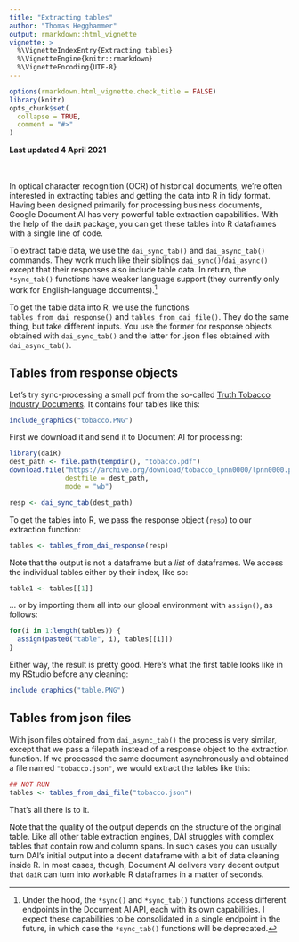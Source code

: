 ---
title: "Extracting tables"
author: "Thomas Hegghammer"
output: rmarkdown::html_vignette
vignette: >
  %\VignetteIndexEntry{Extracting tables}
  %\VignetteEngine{knitr::rmarkdown}
  %\VignetteEncoding{UTF-8}
---

```{r, include = FALSE}
options(rmarkdown.html_vignette.check_title = FALSE)
library(knitr)
opts_chunk$set(
  collapse = TRUE,
  comment = "#>"
)
```

**Last updated 4 April 2021**
\
\
\

In optical character recognition (OCR) of historical documents, we're often interested in extracting tables and getting the data into R in tidy format. Having been designed primarily for processing business documents, Google Document AI has very powerful table extraction capabilities. With the help of the `daiR` package, you can get these tables into R dataframes with a single line of code.

To extract table data, we use the `dai_sync_tab()` and `dai_async_tab()` commands. They work much like their siblings `dai_sync()`/`dai_async()` except that their responses also include table data. In return, the `*sync_tab()` functions have weaker language support (they currently only work for English-language documents).^[Under the hood, the `*sync()` and `*sync_tab()` functions access different endpoints in the Document AI API, each with its own capabilities. I expect these capabilities to be consolidated in a single endpoint in the future, in which case the `*sync_tab()` functions will be deprecated.] 

To get the table data into R, we use the functions `tables_from_dai_response()` and `tables_from_dai_file()`. They do the same thing, but take different inputs. You use the former for response objects obtained with `dai_sync_tab()` and the latter for .json files obtained with `dai_async_tab()`.

## Tables from response objects

Let's try sync-processing a small pdf from the so-called [Truth Tobacco Industry Documents](https://en.wikipedia.org/wiki/Truth_Tobacco_Industry_Documents). It contains four tables like this: 

```{r, echo=FALSE, out.width = "100%"}
include_graphics("tobacco.PNG")
```

First we download it and send it to Document AI for processing:
```{r, eval=FALSE}
library(daiR)
dest_path <- file.path(tempdir(), "tobacco.pdf")
download.file("https://archive.org/download/tobacco_lpnn0000/lpnn0000.pdf", 
              destfile = dest_path,
              mode = "wb")

resp <- dai_sync_tab(dest_path)
```

To get the tables into R, we pass the response object (`resp`) to our extraction function:

```{r, eval=FALSE}
tables <- tables_from_dai_response(resp)
```

Note that the output is not a dataframe but a *list* of dataframes. We access the individual tables either by their index, like so:

```{r, eval=FALSE}
table1 <- tables[[1]]
```

... or by importing them all into our global environment with `assign()`, as follows:

```{r, eval=FALSE}
for(i in 1:length(tables)) {
  assign(paste0("table", i), tables[[i]])
}
```

Either way, the result is pretty good. Here's what the first table looks like in my RStudio before any cleaning:

```{r, echo=FALSE, out.width = "100%"}
include_graphics("table.PNG")
```

## Tables from json files

With json files obtained from `dai_async_tab()` the process is very similar, except that we pass a filepath instead of a response object to the extraction function. If we processed the same document asynchronously and obtained a file named `"tobacco.json"`, we would extract the tables like this:

```{r, eval=FALSE}
## NOT RUN
tables <- tables_from_dai_file("tobacco.json")
```

That's all there is to it.

Note that the quality of the output depends on the structure of the original table. Like all other table extraction engines, DAI struggles with complex tables that contain row and column spans. In such cases you can usually turn DAI's initial output into a decent dataframe with a bit of data cleaning inside R. In most cases, though, Document AI delivers very decent output that `daiR` can turn into workable R dataframes in a matter of seconds. 
